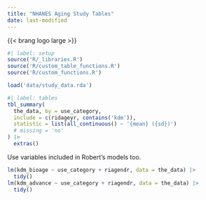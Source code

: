 ```yaml
---
title: "NHANES Aging Study Tables"
date: last-modified
---
```


{{< brang logo large >}}

```r
#| label: setup
source('R/_libraries.R')
source('R/custom_table_functions.R')
source('R/custom_functions.R')

load('data/study_data.rda')
```


```r
#| label: tables
tbl_summary(
  the_data, by = use_category, 
  include = c(ridageyr, contains('kdm')),
  statistic = list(all_continuous() ~ '{mean} ({sd})')
  # missing = 'no'
) |> 
  extras()
```

Use variables included in Robert's models too. 

```r
lm(kdm_bioage ~ use_category + riagendr, data = the_data) |> 
  tidy()
lm(kdm_advance ~ use_category + riagendr, data = the_data) |> 
  tidy()
```